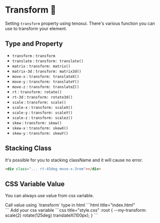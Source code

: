 
# Transform 🔁

Setting `transform` property using tenoxui. There's various function you can use to transform your element.

## Type and Property

- `transform` : `transform`
- `translate` : `transform: translate()`
- `matrix` : `transform: matrix()`
- `matrix-3d` : `transform: matrix3d()`
- `move-x` : `transform: translateX()`
- `move-y` : `transform: translateY()`
- `move-z` : `transform: translateZ()`
- `rt` : `transform: rotate()`
- `rt-3d` : `transform: rotate3d()`
- `scale` : `transform: scale()`
- `scale-x` : `transform: scaleX()`
- `scale-y` : `transform: scaleY()`
- `scale-z` : `transform: scalez()`
- `skew` : `transform: skew()`
- `skew-x` : `transform: skewX()`
- `skew-y` : `transform: skewY()`

## Stacking Class

It's possible for you to stacking className and it will cause no error.

```html title="html"
<div class="... rt-45deg move-x-3rem"></div>
```

## CSS Variable Value

You can always use value from css variable.

<Tabs>
  <TabItem value="html" label="HTML">
    Call value using `transform` type in html
    ```html title="index.html"
    <div class="transform-[my-transform]"></div>
    ```
  </TabItem>
  <TabItem value="css" label="CSS">
    Add your css variable
    ```css title="style.css"
    :root {
      --my-transform: scale(2) rotate(125deg) translateX(100px);
    }
    ```
  </TabItem>
</Tabs>

